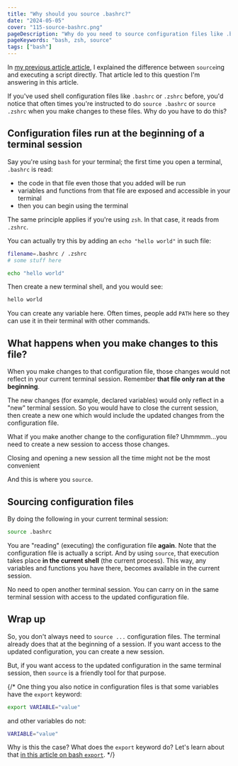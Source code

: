 ```yaml
---
title: "Why should you source .bashrc?"
date: "2024-05-05"
cover: "115-source-bashrc.png"
pageDescription: "Why do you need to source configuration files like .bashrc and .zshrc when you make changes?"
pageKeywords: "bash, zsh, source"
tags: ["bash"]
---
```


In [my previous article article](/p/sourcing-vs-executing-script-directly), I explained the difference between `source`ing and executing a script directly. That article led to this question I'm answering in this article.

If you've used shell configuration files like `.bashrc` or `.zshrc` before, you'd notice that often times you're instructed to do `source .bashrc` or `source .zshrc` when you make changes to these files. Why do you have to do this?

## Configuration files run at the beginning of a terminal session

Say you're using `bash` for your terminal; the first time you open a terminal, `.bashrc` is read:

- the code in that file even those that you added will be run
- variables and functions from that file are exposed and accessible in your terminal
- then you can begin using the terminal

The same principle applies if you're using `zsh`. In that case, it reads from `.zshrc`.

You can actually try this by adding an `echo "hello world"` in such file:

```bash
filename=.bashrc / .zshrc
# some stuff here

echo "hello world"
```

Then create a new terminal shell, and you would see:

```bash
hello world
```

You can create any variable here. Often times, people add `PATH` here so they can use it in their terminal with other commands.

## What happens when you make changes to this file?

When you make changes to that configuration file, those changes would not reflect in your current terminal session. Remember **that file only ran at the beginning**.

The new changes (for example, declared variables) would only reflect in a "new" terminal session. So you would have to close the current session, then create a new one which would include the updated changes from the configuration file.

What if you make another change to the configuration file? Uhmmmm...you need to create a new session to access those changes.

Closing and opening a new session all the time might not be the most convenient

And this is where you `source`.

## Sourcing configuration files

By doing the following in your current terminal session:

```bash
source .bashrc
```

You are "reading" (executing) the configuration file **again**. Note that the configuration file is actually a script. And by using `source`, that execution takes place **in the current shell** (the current process). This way, any variables and functions you have there, becomes available in the current session.

No need to open another terminal session. You can carry on in the same terminal session with access to the updated configuration file.

## Wrap up

So, you don't always need to `source ...` configuration files. The terminal already does that at the beginning of a session. If you want access to the updated configuration, you can create a new session.

But, if you want access to the updated configuration in the same terminal session, then `source` is a friendly tool for that purpose.

{/* One thing you also notice in configuration files is that some variables have the `export` keyword:

```bash
export VARIABLE="value"
```

and other variables do not:

```bash
VARIABLE="value"
```

Why is this the case? What does the `export` keyword do? Let's learn about that [in this article on bash `export`](). */}
